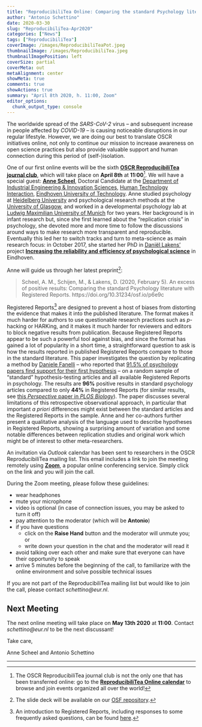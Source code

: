 ```yaml
---
title: "ReproducibiliTea Online: Comparing the standard Psychology literature with Registered Reports"
author: "Antonio Schettino"
date: 2020-03-30
slug: "ReproducibiliTea-Apr2020"
categories: ["News"]
tags: ["ReproducibiliTea"]
coverImage: /images/ReproducibiliTeaPot.jpeg
thumbnailImage: /images/ReproducibiliTea.jpeg
thumbnailImagePosition: left
coverSize: partial
coverMeta: out
metaAlignment: center
showMeta: true
comments: true
showActions: true
summary: "April 8th 2020, h. 11:00, Zoom"
editor_options: 
  chunk_output_type: console
---
```


The worldwide spread of the *SARS-CoV-2* virus -- and subsequent increase in people affected by *COVID-19* -- is causing noticeable disruptions in our regular lifestyle. However, we are doing our best to translate OSCR initiatives online, not only to continue our mission to increase awareness on open science practices but also provide valuable support and human connection during this period of (self-)isolation.

One of our first online events will be the sixth [**OSCR ReproducibiliTea journal club**](https://www.openscience-rotterdam.com/2019/10/announcement-reproducibilitea/), which will take place on **April 8th** at **11:00**[^1]. We will have a special guest: [**Anne Scheel**](https://research.tue.nl/en/persons/anne-m-scheel), Doctoral Candidate at the [Department of Industrial Engineering & Innovation Sciences](https://research.tue.nl/en/organisations/department-of-industrial-engineering-innovation-sciences), [Human Technology Interaction](https://research.tue.nl/en/organisations/human-technology-interaction), [Eindhoven University of Technology](https://research.tue.nl/en/). Anne studied psychology at [Heidelberg University](https://www.uni-heidelberg.de/en) and psychological research methods at the [University of Glasgow](https://www.gla.ac.uk/), and worked in a developmental psychology lab at [Ludwig Maximilian University of Munich](https://www.en.uni-muenchen.de/index.html) for two years. Her background is in infant research but, since she first learned about the "replication crisis" in psychology, she devoted more and more time to follow the discussions around ways to make research more transparent and reproducible. Eventually this led her to switch tracks and turn to meta-science as main research focus: in October 2017, she started her PhD in [Daniël Lakens’](https://www.tue.nl/en/research/researchers/daniel-lakens/) project [**Increasing the reliability and efficiency of psychological science**](https://www.tue.nl/en/research/research-groups/human-technology-interaction/projects/improving-the-reliability-and-efficiency-of-psychological-science/) in Eindhoven.

Anne will guide us through her latest preprint[^2]: 

> Scheel, A. M., Schijen, M., & Lakens, D. (2020, February 5). An excess of positive results: Comparing the standard Psychology literature with Registered Reports. https://doi.org/10.31234/osf.io/p6e9c

Registered Reports[^3] are designed to prevent a host of biases from distorting the evidence that makes it into the published literature. The format makes it much harder for authors to use questionable research practices such as *p*-hacking or HARKing, and it makes it much harder for reviewers and editors to block negative results from publication. Because Registered Reports appear to be such a powerful tool against bias, and since the format has gained a lot of popularity in a short time, a straightforward question to ask is how the results reported in published Registered Reports compare to those in the standard literature. This paper investigates the question by replicating a method by [Daniele Fanelli](http://danielefanelli.com/aboutMe.html) -- who reported that [91.5% of psychology papers find support for their first hypothesis](https://doi.org/10.1371/journal.pone.0010068) -- on a random sample of "standard" hypothesis-testing articles and all available Registered Reports in psychology. The results are **96%** positive results in standard psychology articles compared to only **44%** in Registered Reports (for similar results, see [this *Perspective* paper in *PLOS Biology*](https://doi.org/10.1371/journal.pbio.3000246)). The paper discusses several limitations of this retrospective observational approach, in particular that important *a priori* differences might exist between the standard articles and the Registered Reports in the sample. Anne and her co-authors further present a qualitative analysis of the language used to describe hypotheses in Registered Reports, showing a surprising amount of variation and some notable differences between replication studies and original work which might be of interest to other meta-researchers.

An invitation via *Outlook* calendar has been sent to researchers in the OSCR ReproducibiliTea mailing list. This email includes a link to join the meeting remotely using [**Zoom**](https://zoom.us/), a popular online conferencing service. Simply click on the link and you will join the call. 

During the Zoom meeting, please follow these guidelines:

* wear headphones
* mute your microphone
* video is optional (in case of connection issues, you may be asked to turn it off)
* pay attention to the moderator (which will be **Antonio**)
* if you have questions
  - click on the **Raise Hand** button and the moderator will unmute you; or
  - write down your question in the chat and the moderator will read it
* avoid talking over each other and make sure that everyone can have their opportunity to speak
* arrive 5 minutes before the beginning of the call, to familiarize with the online environment and solve possible technical issues

If you are not part of the ReproducibiliTea mailing list but would like to join the call, please contact *schettino@eur.nl*.

## Next Meeting

The next online meeting will take place on **May 13th 2020** at **11:00**. Contact *schettino@eur.nl* to be the next discussant!

Take care,

Anne Scheel and Antonio Schettino

***

[^1]: The OSCR ReproducibiliTea journal club is not the only one that has been transferred online: go to the [**ReproducibiliTea Online calendar**](https://reproducibilitea.netlify.com/calendar) to browse and join events organized all over the world!
[^2]: The slide deck will be available on our [OSF repository](https://osf.io/yk9pf/).
[^3]: An introduction to Registered Reports, including responses to some frequently asked questions, can be found [here](https://doi.org/10.3934/Neuroscience.2014.1.4).


